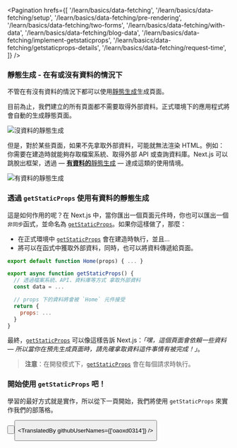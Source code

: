 
<Pagination
  hrefs={[
    '/learn/basics/data-fetching',
    '/learn/basics/data-fetching/setup',
    '/learn/basics/data-fetching/pre-rendering',
    '/learn/basics/data-fetching/two-forms',
    '/learn/basics/data-fetching/with-data',
    '/learn/basics/data-fetching/blog-data',
    '/learn/basics/data-fetching/implement-getstaticprops',
    '/learn/basics/data-fetching/getstaticprops-details',
    '/learn/basics/data-fetching/request-time',
  ]}
/>

### 靜態生成 - 在有或沒有資料的情況下

不管在有沒有資料的情況下都可以使用<a href="/docs/basic-features/pages#static-generation-recommended" className="link-code" target="_blank">靜態生成</a>生成頁面。

目前為止，我們建立的所有頁面都不需要取得外部資料。正式環境下的應用程式將會自動的生成靜態頁面。

![沒資料的靜態生成](https://nextjs.org/static/images/learn/data-fetching/static-generation-without-data.png '有資料的靜態生成')

但是，對於某些頁面，如果不先拿取外部資料，可能就無法渲染 HTML。例如：你需要在建造時就能夠存取檔案系統、取得外部 API 或查詢資料庫。Next.js 可以跳脫出框架，透過 — <a href="https://nextjs.org/docs/basic-features/pages#static-generation-with-data" className="link-code" target="_blank"  >**有資料的**靜態生成</a> — 達成這類的使用情境。

![有資料的靜態生成](https://nextjs.org/static/images/learn/data-fetching/static-generation-with-data.png '有資料的靜態生成')

### 透過 `getStaticProps` 使用有資料的靜態生成

這是如何作用的呢？在 Next.js 中，當你匯出一個頁面元件時，你也可以匯出一個`非同步`函式，並命名為 <a href="/docs/basic-features/data-fetching/overview#getstaticprops-static-generation" className="link-code" target="_blank">`getStaticProps`</a>。如果你這樣做了，那麼：

- 在正式環境中 <a href="/docs/basic-features/data-fetching/overview#getstaticprops-static-generation" className="link-code" target="_blank">`getStaticProps`</a> 會在建造時執行，並且…
- 將可以在函式中獲取外部資料，同時，也可以將資料傳遞給頁面。

```javascript
export default function Home(props) { ... }

export async function getStaticProps() {
  // 透過檔案系統、API、資料庫等方式 拿取外部資料
  const data = ...

  // props 下的資料將會被 `Home` 元件接受
  return {
    props: ...
  }
}
```

最終，<a href="/docs/basic-features/data-fetching/overview#getstaticprops-static-generation" className="link-code" target="_blank">`getStaticProps`</a> 可以像這樣告訴 Next.js：_「嘿，這個頁面會依賴一些資料 — 所以當你在預先生成頁面時，請先確拿取資料這件事情有被完成！」_。

> **注意**：在開發模式下，<a href="/docs/basic-features/data-fetching/overview#getstaticprops-static-generation" className="link-code" target="_blank">`getStaticProps`</a> 會在每個請求時執行。

### 開始使用 `getStaticProps` 吧！

學習的最好方式就是實作，所以從下一頁開始，我們將使用 `getStaticProps` 來實作我們的部落格。

<Button
  content="返回上一頁 ←"
  url="/learn/basics/data-fetching/two-forms"
  basicStyle="text-white bg-[#0070f3]"
  hoverStyle="hover:opacity-90"
/>

<Button
  content="前往下一頁 →"
  url="/learn/basics/data-fetching/blog-data"
  basicStyle="text-white bg-[#0070f3]"
  hoverStyle="hover:opacity-90"
/>

<TranslatedBy githubUserNames={['oaoxd0314']} />
